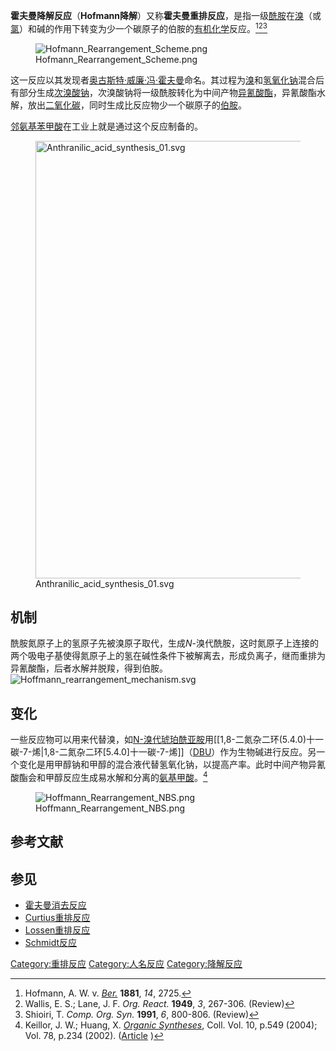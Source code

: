 '''霍夫曼降解反应'''（'''Hofmann降解'''）又称'''霍夫曼重排反应'''，是指一级[[酰胺|酰胺]]在[[溴|溴]]（或[[氯|氯]]）和碱的作用下转变为少一个碳原子的伯胺的[[有机化学|有机化学]]反应。<ref>Hofmann, A. W. v. ''[[Ber.|Ber.]]'' '''1881''', ''14'', 2725.</ref><ref>Wallis, E. S.; Lane, J. F. ''Org. React.'' '''1949''', ''3'', 267-306. (Review)</ref><ref>Shioiri, T. ''Comp. Org. Syn.'' '''1991''', ''6'', 800-806. (Review)</ref>

[[File:Hofmann_Rearrangement_Scheme.png|center]]

这一反应以其发现者[[奥古斯特·威廉·冯·霍夫曼|奥古斯特·威廉·冯·霍夫曼]]命名。其过程为[[溴|溴]]和[[氢氧化钠|氢氧化钠]]混合后有部分生成[[次溴酸钠|次溴酸钠]]，次溴酸钠将一级酰胺转化为中间产物[[异氰酸酯|异氰酸酯]]，异氰酸酯水解，放出[[二氧化碳|二氧化碳]]，同时生成比反应物少一个碳原子的[[伯胺|伯胺]]。

[[邻氨基苯甲酸|邻氨基苯甲酸]]在工业上就是通过这个反应制备的。

[[File:Anthranilic_acid_synthesis_01.svg|700px]]

==机制==
酰胺氮原子上的氢原子先被溴原子取代，生成''N''-溴代酰胺，这时氮原子上连接的两个吸电子基使得氮原子上的氢在碱性条件下被解离去，形成负离子，继而重排为异氰酸酯，后者水解并脱羧，得到伯胺。
[[File:Hoffmann_rearrangement_mechanism.svg|center]]

== 变化 ==
一些反应物可以用来代替溴，如[[N-溴代琥珀酰亚胺|N-溴代琥珀酰亚胺]]用[[1,8-二氮杂二环(5.4.0)十一碳-7-烯|1,8-二氮杂二环[5.4.0]十一碳-7-烯]]（[[DBU|DBU]]）作为生物碱进行反应。另一个变化是用甲醇钠和甲醇的混合液代替氢氧化钠，以提高产率。此时中间产物异氰酸酯会和甲醇反应生成易水解和分离的[[氨基甲酸|氨基甲酸]]。<ref>Keillor, J. W.; Huang, X. ''[[Organic_Syntheses|Organic Syntheses]]'', Coll. Vol. 10, p.549 (2004); Vol. 78, p.234 (2002). ([http://www.orgsyn.org/orgsyn/prep.asp?prep=v78p0234 Article] {{Wayback|url=http://www.orgsyn.org/orgsyn/prep.asp?prep=v78p0234 |date=20071012204341 }})</ref>
 
[[File:Hoffmann_Rearrangement_NBS.png|center]]

== 参考文献 ==
{{Reflist}}

== 参见 ==
* [[霍夫曼消去反应|霍夫曼消去反应]]
* [[Curtius重排反应|Curtius重排反应]]
* [[Lossen重排反应|Lossen重排反应]]
* [[Schmidt反应|Schmidt反应]]
{{DEFAULTSORT:Hofmann rearrangment}}
[[Category:重排反应|Category:重排反应]]
[[Category:人名反应|Category:人名反应]]
[[Category:降解反应|Category:降解反应]]